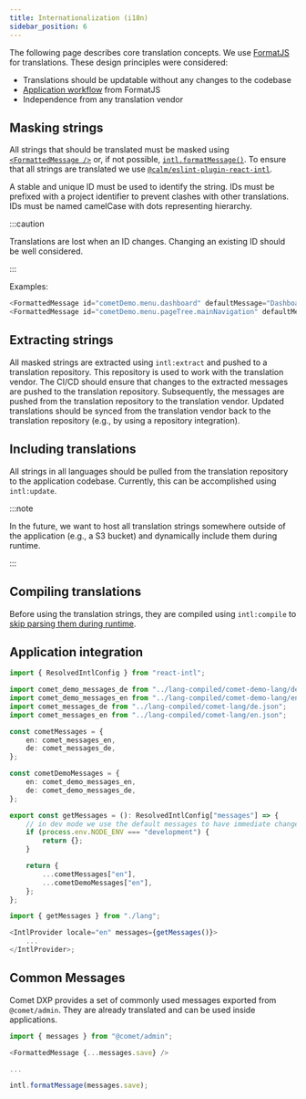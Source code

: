 ```yaml
---
title: Internationalization (i18n)
sidebar_position: 6
---
```


The following page describes core translation concepts. We use [FormatJS](https://formatjs.io/) for translations. These design principles were considered:

-   Translations should be updatable without any changes to the codebase
-   [Application workflow](https://formatjs.io/docs/getting-started/application-workflow) from FormatJS
-   Independence from any translation vendor

## Masking strings

All strings that should be translated must be masked using [`<FormattedMessage />`](https://formatjs.io/docs/react-intl/components#formattedmessage) or, if not possible, [`intl.formatMessage()`](https://formatjs.io/docs/react-intl/api#formatmessage). To ensure that all strings are translated we use [`@calm/eslint-plugin-react-intl`](https://www.npmjs.com/package/@calm/eslint-plugin-react-intl).

A stable and unique ID must be used to identify the string. IDs must be prefixed with a project identifier to prevent clashes with other translations. IDs must be named camelCase with dots representing hierarchy.

:::caution

Translations are lost when an ID changes. Changing an existing ID should be well considered.

:::

Examples:

```ts
<FormattedMessage id="cometDemo.menu.dashboard" defaultMessage="Dashboard" />
<FormattedMessage id="cometDemo.menu.pageTree.mainNavigation" defaultMessage="Main navigation" />
```

## Extracting strings

All masked strings are extracted using `intl:extract` and pushed to a translation repository. This repository is used to work with the translation vendor. The CI/CD should ensure that changes to the extracted messages are pushed to the translation repository. Subsequently, the messages are pushed from the translation repository to the translation vendor. Updated translations should be synced from the translation vendor back to the translation repository (e.g., by using a repository integration).

## Including translations

All strings in all languages should be pulled from the translation repository to the application codebase. Currently, this can be accomplished using `intl:update`.

:::note

In the future, we want to host all translation strings somewhere outside of the application (e.g., a S3 bucket) and dynamically include them during runtime.

:::

## Compiling translations

Before using the translation strings, they are compiled using `intl:compile` to [skip parsing them during runtime](https://formatjs.io/docs/getting-started/message-distribution/#compiling-messages).

## Application integration

```ts title="lang.ts"
import { ResolvedIntlConfig } from "react-intl";

import comet_demo_messages_de from "../lang-compiled/comet-demo-lang/de.json";
import comet_demo_messages_en from "../lang-compiled/comet-demo-lang/en.json";
import comet_messages_de from "../lang-compiled/comet-lang/de.json";
import comet_messages_en from "../lang-compiled/comet-lang/en.json";

const cometMessages = {
    en: comet_messages_en,
    de: comet_messages_de,
};

const cometDemoMessages = {
    en: comet_demo_messages_en,
    de: comet_demo_messages_de,
};

export const getMessages = (): ResolvedIntlConfig["messages"] => {
    // in dev mode we use the default messages to have immediate changes
    if (process.env.NODE_ENV === "development") {
        return {};
    }

    return {
        ...cometMessages["en"],
        ...cometDemoMessages["en"],
    };
};
```

```ts title="App.tsx"
import { getMessages } from "./lang";

<IntlProvider locale="en" messages={getMessages()}>
    ...
</IntlProvider>;
```

## Common Messages

Comet DXP provides a set of commonly used messages exported from `@comet/admin`. They are already translated and can be used inside applications.

```ts
import { messages } from "@comet/admin";

<FormattedMessage {...messages.save} />

...

intl.formatMessage(messages.save);

```
